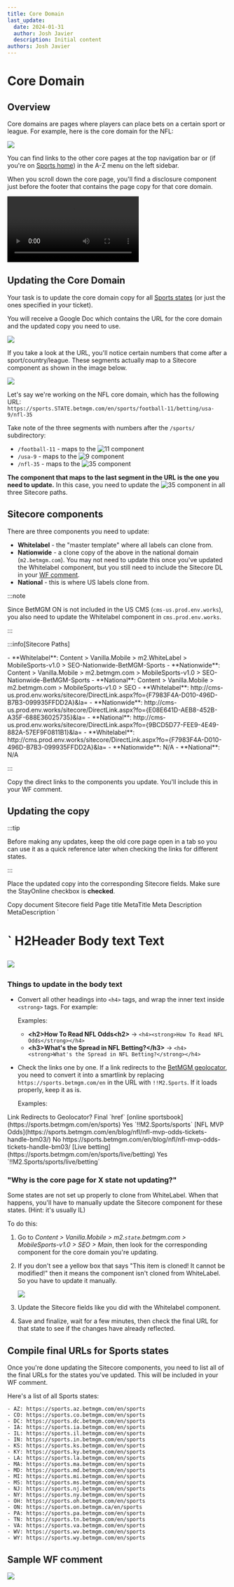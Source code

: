```yaml
---
title: Core Domain
last_update:
  date: 2024-01-31
  author: Josh Javier
  description: Initial content
authors: Josh Javier
---
```


# Core Domain

## Overview

Core domains are pages where players can place bets on a certain sport or league. For example, here is the core domain for the NFL:

<a href="https://sports.nj.betmgm.com/en/sports/football-11/betting/usa-9/nfl-35" target="_blank" title="Visit the NFL core page for NJ in a new tab">
  
  ![](/img/builds/sports-core/nfl-core-domain-v2.png)
</a>

You can find links to the other core pages at the top navigation bar or (if you're on [Sports home](https://sports.nj.betmgm.com/en/sports)) in the A-Z menu on the left sidebar.

When you scroll down the core page, you'll find a disclosure component just before the footer that contains the page copy for that core domain.

<video controls className="my-4">
  <source src={"/img/builds/sports-core/core-domain-copy.webm"} type="video/webm" />
</video>

## Updating the Core Domain

Your task is to update the core domain copy for all [Sports states](#compile-final-urls-for-sports-states) (or just the ones specified in your ticket).

You will receive a Google Doc which contains the URL for the core domain and the updated copy you need to use.


![](/img/builds/sports-core/core-google-doc.png)

If you take a look at the URL, you'll notice certain numbers that come after a sport/country/league. These segments actually map to a Sitecore component as shown in the image below.


![](/img/builds/sports-core/sitecore-url-mapping-v2.png)

Let's say we're working on the NFL core domain, which has the following URL:  
`https://sports.STATE.betmgm.com/en/sports/football-11/betting/usa-9/nfl-35`

Take note of the three segments with numbers after the `/sports/` subdirectory:
- `/football-11` - maps to the 
<img className="inline" src="/img/builds/sports-core/sc-11.png" alt="11" /> component
- `/usa-9` - maps to the 
<img className="inline" src="/img/builds/sports-core/sc-9.png" alt="9" /> component
- `/nfl-35` - maps to the 
<img className="inline" src="/img/builds/sports-core/sc-35.png" alt="35" /> component

**The component that maps to the last segment in the URL is the one you need to update.** In this case, you need to update the 
<img className="inline" src="/img/builds/sports-core/sc-35.png" alt="35" /> component in all three Sitecore paths.

## Sitecore components

There are three components you need to update:

- **Whitelabel** - the "master template" where all labels can clone from.
- **Nationwide** - a clone copy of the above in the national domain (`m2.betmgm.com`). You may not need to update this once you've updated the Whitelabel component, but you still need to include the Sitecore DL in your [WF comment](#).
- **National** - this is where US labels clone from.

:::note

Since BetMGM ON is not included in the US CMS (`cms-us.prod.env.works`), you also need to update the Whitelabel component in `cms.prod.env.works`.

:::

:::info[Sitecore Paths]

<Tabs>
  <TabItem value="sc-path" label="Paths">
    - **Whitelabel**: Content > Vanilla.Mobile > m2.WhiteLabel > MobileSports-v1.0 > SEO-Nationwide-BetMGM-Sports
    - **Nationwide**: Content > Vanilla.Mobile > m2.betmgm.com > MobileSports-v1.0 > SEO-Nationwide-BetMGM-Sports
    - **National**: Content > Vanilla.Mobile > m2.betmgm.com > MobileSports-v1.0 > SEO
  </TabItem>
  <TabItem value="sc-dl-us" label="US Direct Links">
    - **Whitelabel**: http://cms-us.prod.env.works/sitecore/DirectLink.aspx?fo={F7983F4A-D010-496D-B7B3-099935FFDD2A}&la=
    - **Nationwide**: http://cms-us.prod.env.works/sitecore/DirectLink.aspx?fo={E08E641D-AEB8-452B-A35F-688E36025735}&la=
    - **National**: http://cms-us.prod.env.works/sitecore/DirectLink.aspx?fo={9BCD5D77-FEE9-4E49-882A-57EF9F0811B1}&la=
  </TabItem>
  <TabItem value="sc-dl-nonus" label="ON Direct Links">
    - **Whitelabel**: http://cms.prod.env.works/sitecore/DirectLink.aspx?fo={F7983F4A-D010-496D-B7B3-099935FFDD2A}&la=
    - **Nationwide**: N/A
    - **National**: N/A
  </TabItem>
</Tabs>

:::

Copy the direct links to the components you update. You'll include this in your WF comment.

## Updating the copy

:::tip

Before making any updates, keep the old core page open in a tab so you can use it as a quick reference later when checking the links for different states.

:::

Place the updated copy into the corresponding Sitecore fields. Make sure the StayOnline checkbox is **checked**.

<TinaTable>
  <TinaTableRow>
    <TinaTableCell>
    Copy document
    </TinaTableCell>
    <TinaTableCell>
    Sitecore field
    </TinaTableCell>
  </TinaTableRow>
  <TinaTableRow>
    <TinaTableCell>
    Page title
    </TinaTableCell>
    <TinaTableCell>
    MetaTitle
    </TinaTableCell>
  </TinaTableRow>
  <TinaTableRow>
    <TinaTableCell>
     Meta Description
    </TinaTableCell>
    <TinaTableCell>
    MetaDescription
    </TinaTableCell>
  </TinaTableRow>
  <TinaTableRow>
    <TinaTableCell>
    `<h1>`
    </TinaTableCell>
    <TinaTableCell>
    H2Header
    </TinaTableCell>
  </TinaTableRow>
  <TinaTableRow>
    <TinaTableCell>
    Body text
    </TinaTableCell>
    <TinaTableCell>
    Text
    </TinaTableCell>
  </TinaTableRow>
  
</TinaTable>


![](/img/builds/sports-core/core-domain-copy-v2.png)

### Things to update in the body text

- Convert all other headings into `<h4>` tags, and wrap the inner text inside `<strong>` tags. For example:

  Examples:

  - **\<h2\>How To Read NFL Odds\<h2\>** &rarr; `<h4><strong>How To Read NFL Odds</strong></h4>`
  - **\<h3\>What's the Spread in NFL Betting?\</h3\>** &rarr; `<h4><strong>What's the Spread in NFL Betting?</strong></h4>`

- Check the links one by one. If a link redirects to the [BetMGM geolocator](https://promo.nj.betmgm.com/en/promo/geolocator), you need to convert it into a smartlink by replacing `https://sports.betmgm.com/en` in the URL with `!!M2.Sports`. If it loads properly, keep it as is.

  Examples:

<TinaTable>
  <TinaTableRow>
    <TinaTableCell>
    Link
    </TinaTableCell>
    <TinaTableCell>
    Redirects to Geolocator?
    </TinaTableCell>
    <TinaTableCell>
    Final `href`
    </TinaTableCell>
  </TinaTableRow>

  <TinaTableRow>
    <TinaTableCell>
   [online sportsbook](https://sports.betmgm.com/en/sports)
    </TinaTableCell>
    <TinaTableCell>
    Yes
    </TinaTableCell>
    <TinaTableCell>
    `!!M2.Sports/sports`
    </TinaTableCell>
  </TinaTableRow>

  <TinaTableRow>
    <TinaTableCell>
    [NFL MVP Odds](https://sports.betmgm.com/en/blog/nfl/nfl-mvp-odds-tickets-handle-bm03/) 
    </TinaTableCell>
    <TinaTableCell>
    No
    </TinaTableCell>
    <TinaTableCell>
    https://sports.betmgm.com/en/blog/nfl/nfl-mvp-odds-tickets-handle-bm03/
    </TinaTableCell>
  </TinaTableRow>

  <TinaTableRow>
    <TinaTableCell>
    [Live betting](https://sports.betmgm.com/en/sports/live/betting)
    </TinaTableCell>
    <TinaTableCell>
    Yes
    </TinaTableCell>
    <TinaTableCell>
    `!!M2.Sports/sports/live/betting`
    </TinaTableCell>
  </TinaTableRow>

  
</TinaTable>

### "Why is the core page for X state not updating?"

Some states are not set up properly to clone from WhiteLabel. When that happens, you'll have to manually update the Sitecore component for these states. (Hint: it's usually IL)

To do this:

1. Go to *Content > Vanilla.Mobile > m2.`state`.betmgm.com > MobileSports-v1.0 > SEO > Main*, then look for the corresponding component for the core domain you're updating.
2. If you don't see a yellow box that says "This item is cloned! It cannot be modified!" then it means the component isn't cloned from WhiteLabel. So you have to update it manually.

   
   ![](/img/builds/sports-core/cloned-item-warning.png)

3. Update the Sitecore fields like you did with the Whitelabel component.
4. Save and finalize, wait for a few minutes, then check the final URL for that state to see if the changes have already reflected.

## Compile final URLs for Sports states

Once you're done updating the Sitecore components, you need to list all of the final URLs for the states you've updated. This will be included in your WF comment.

Here's a list of all Sports states:

```
- AZ: https://sports.az.betmgm.com/en/sports
- CO: https://sports.co.betmgm.com/en/sports
- DC: https://sports.dc.betmgm.com/en/sports
- IA: https://sports.ia.betmgm.com/en/sports
- IL: https://sports.il.betmgm.com/en/sports
- IN: https://sports.in.betmgm.com/en/sports
- KS: https://sports.ks.betmgm.com/en/sports
- KY: https://sports.ky.betmgm.com/en/sports
- LA: https://sports.la.betmgm.com/en/sports
- MA: https://sports.ma.betmgm.com/en/sports
- MD: https://sports.md.betmgm.com/en/sports
- MI: https://sports.mi.betmgm.com/en/sports
- MS: https://sports.ms.betmgm.com/en/sports
- NJ: https://sports.nj.betmgm.com/en/sports
- NY: https://sports.ny.betmgm.com/en/sports
- OH: https://sports.oh.betmgm.com/en/sports
- ON: https://sports.on.betmgm.ca/en/sports
- PA: https://sports.pa.betmgm.com/en/sports
- TN: https://sports.tn.betmgm.com/en/sports
- VA: https://sports.va.betmgm.com/en/sports
- WV: https://sports.wv.betmgm.com/en/sports
- WY: https://sports.wy.betmgm.com/en/sports
```

## Sample WF comment


![](/img/builds/sports-core/sample-wf-comment.png)
